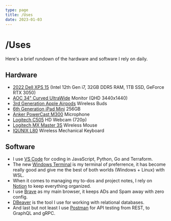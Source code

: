 ```yaml
---
type: page
title: /Uses
date: 2023-01-03
---
```


# /Uses

Here's a brief rundown of the hardware and software I rely on daily.

## Hardware
* [2022 Dell XPS 15](https://www.dell.com/en-us/shop/dell-laptops/xps-15-laptop/spd/xps-15-9520-laptop/ctox15w11p1c4002) (Intel 12th Gen i7, 32GB DDR5 RAM, 1TB SSD, GeForce RTX 3050)
* [AOC 34" Curved UltraWide](https://www.amazon.com/gp/product/B07ZB2TNZZ/ref=ppx_yo_dt_b_search_asin_image?ie=UTF8&th=1) Monitor (QHD 3440x1440)
* [3rd Generation Apple Airpods](https://www.amazon.com/Apple-Generation-Lightning-Resistant-Headphones/dp/B0BDHB9Y8H/ref=sr_1_1_sspa?keywords=airpods&s=electronics&sr=1-1-spons&ufe=app_do%3Aamzn1.fos.f5122f16-c3e8-4386-bf32-63e904010ad0&psc=1&spLa=ZW5jcnlwdGVkUXVhbGlmaWVyPUEyTjhDREJNTlNRUUlVJmVuY3J5cHRlZElkPUEwNjUyNjUwWFhKWlNLMkZJTlpJJmVuY3J5cHRlZEFkSWQ9QTAxMDQwMTMyRTZMNkRBOEc2Q0pWJndpZGdldE5hbWU9c3BfYXRmJmFjdGlvbj1jbGlja1JlZGlyZWN0JmRvTm90TG9nQ2xpY2s9dHJ1ZQ==) Wireless Buds
* [6th Generation iPad Mini](https://www.apple.com/shop/buy-ipad/ipad-mini) 256GB
* [Anker PowerCast M300](https://www.amazon.com/gp/product/B09J53TB27/ref=ppx_yo_dt_b_search_asin_image?ie=UTF8&psc=1) Microphone
* [Logitech C505](https://www.amazon.com/gp/product/B08BNJPVXG/ref=ppx_yo_dt_b_search_asin_title?ie=UTF8&psc=1) HD Webcam (720p)
* [Logitech MX Master 3S](https://www.amazon.com/gp/product/B09HMKFDXC/ref=ppx_yo_dt_b_search_asin_title?ie=UTF8&psc=1) Wireless Mouse
* [IQUNIX L80](https://iqunix.store/products/iqunix-l80-formula-typing-wireless-mechanical-keyboard?variant=32620690178108) Wireless Mechanical Keyboard

## Software
* I use [VS Code](https://code.visualstudio.com/) for coding in JavaScript, Python, Go and Terraform.
* The new [Windows Terminal](https://github.com/microsoft/terminal) is my terminal of preferrence, it has become really good and give me the best of both worlds (Windows + Linux) with WSL.
* When it comes to managing my to-dos and project notes, I rely on [Notion](https://www.notion.so) to keep everything organized.
* I use [Brave](https://brave.com/) as my main browser, it keeps ADs and Spam away with zero config.
* [DBeaver](https://github.com/dbeaver/dbeaver) is the tool I use for working with relational databases.
* And last but not least I use [Postman](https://www.postman.com/) for API testing from REST, to GraphQL and gRPC.
